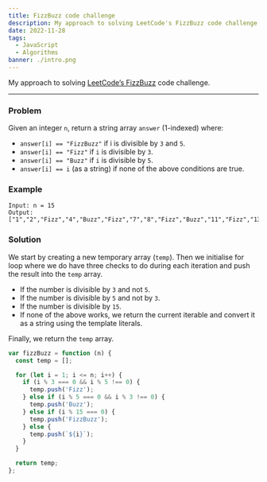 ```yaml
---
title: FizzBuzz code challenge
description: My approach to solving LeetCode's FizzBuzz code challenge
date: 2022-11-28
tags:
  - JavaScript
  - Algorithms
banner: ./intro.png
---
```


My approach to solving [LeetCode’s FizzBuzz](https://leetcode.com/problems/fizz-buzz/description/) code challenge.

---

### Problem

Given an integer `n`, return a string array `answer` (1-indexed) where:

- `answer[i] == "FizzBuzz"` if i is divisible by `3` and `5`.
- `answer[i] == "Fizz"` if `i` is divisible by `3`.
- `answer[i] == "Buzz"` if `i` is divisible by `5`.
- `answer[i] == i` (as a string) if none of the above conditions are true.

### Example

```
Input: n = 15
Output: ["1","2","Fizz","4","Buzz","Fizz","7","8","Fizz","Buzz","11","Fizz","13","14","FizzBuzz"]
```

### Solution

We start by creating a new temporary array (`temp`). Then we initialise for loop where we do have three checks to do during each iteration and push the result into the `temp` array.

- If the number is divisible by `3` and not `5`.
- If the number is divisible by `5` and not by `3`.
- If the number is divisible by `15`.
- If none of the above works, we return the current iterable and convert it as a string using the template literals.

Finally, we return the `temp` array.

```js
var fizzBuzz = function (n) {
  const temp = [];

  for (let i = 1; i <= n; i++) {
    if (i % 3 === 0 && i % 5 !== 0) {
      temp.push('Fizz');
    } else if (i % 5 === 0 && i % 3 !== 0) {
      temp.push('Buzz');
    } else if (i % 15 === 0) {
      temp.push('FizzBuzz');
    } else {
      temp.push(`${i}`);
    }
  }

  return temp;
};
```

